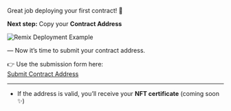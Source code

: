 Great job deploying your first contract! 🎉

**Next step:** Copy your **Contract Address**

![Remix Deployment Example](/images/learn-to-prove/deploy-example.png)

— Now it’s time to submit your contract address.

👉 Use the submission form here:  
[Submit Contract Address](https://example.com/submit)  

---

- If the address is valid, you’ll receive your **NFT certificate** (coming soon ✨)
